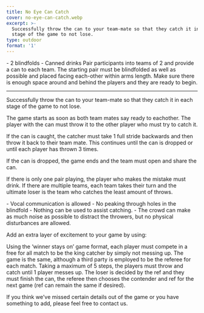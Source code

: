 ```yaml
---
title: No Eye Can Catch
cover: no-eye-can-catch.webp
excerpt: >-
  Successfully throw the can to your team-mate so that they catch it in each
  stage of the game to not lose.
type: outdoor
format: '1'
---
```


<GameHero
  cover="/BeerGoggleGames/images/no-eye-can-catch.webp"
  alt="No Eye Can Catch"
/>

<GameSection title="Equipment" icon="/BeerGoggleGames/images/liquor.webp">
-   2 blindfolds
-   Canned drinks
</GameSection>

<GameSection title="Setup" icon="/BeerGoggleGames/images/settings.webp">
Pair participants into teams of 2 and provide a can to each team. The starting pair must be blindfolded as well as possible and placed facing each-other within arms length. Make sure there is enough space around and behind the players and they are ready to begin.

* * *
</GameSection>

<GameSection title="Aim of the Game" icon="/BeerGoggleGames/images/target.webp">
<p>Successfully throw the can to your team-mate so that they catch it in each stage of the game to not lose.</p>
</GameSection>

<GameSection title="How to Play" icon="/BeerGoggleGames/images/question.webp">
The game starts as soon as both team mates say ready to eachother. The player with the can must throw it to the other player who must try to catch it.

If the can is caught, the catcher must take 1 full stride backwards and then throw it back to their team mate. This continues until the can is dropped or until each player has thrown 3 times.

If the can is dropped, the game ends and the team must open and share the can.

If there is only one pair playing, the player who makes the mistake must drink. If there are multiple teams, each team takes their turn and the ultimate loser is the team who catches the least amount of throws.
</GameSection>

<GameSection title="Rules" icon="/BeerGoggleGames/images/rules.webp">
-   Vocal communication is allowed
-   No peaking through holes in the blindfold
-   Nothing can be used to assist catching.
-   The crowd can make as much noise as possible to distract the throwers, but no physical disturbances are allowed.
</GameSection>

<GameSection title="Special Edition" icon="/BeerGoggleGames/images/special.webp">
<p>Add an extra layer of excitement to your game by using:</p>
</GameSection>

<GameSection title="**King Catcher**" icon="/BeerGoggleGames/images/question.webp">
<p>Using the ‘winner stays on’ game format, each player must compete in a free for all match to be the king catcher by simply not messing up. The game is the same, although a third party is employed to be the referee for each match. Taking a maximum of 5 steps, the players must throw and catch until 1 player messes up. The loser is decided by the ref and they must finish the can, the referee then chooses the contender and ref for the next game (ref can remain the same if desired).</p>
</GameSection>

<ShareButtons title="No Eye Can Catch" />

<FeedbackCard>
<p>If you think we've missed certain details out of the game or you have something to add, please feel free to contact us.</p>
</FeedbackCard>
